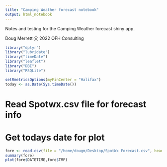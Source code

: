 ```yaml
---
title: "Camping Weather forecast notebook"
output: html_notebook
---
```


Notes and testing for the Camping Weather forecast shiny app.

Doug Merrett ⓒ 2022 OFH Consulting

```r
library("dplyr")
library("lubridate")
library("timeDate")
library("leaflet")
library("DBI")
library("RSQLite")

setRmetricsOptions(myFinCenter = "Halifax")
today <- as.Date(Sys.timeDate())
```
# Read Spotwx.csv file for forecast info
# Get todays date for plot
```r
fore <- read.csv(file = "/home/dougm/Desktop/SpotWx Forecast.csv", header = TRUE) # nolint
summary(fore)
plot(fore$DATETIME,fore$TMP)
```